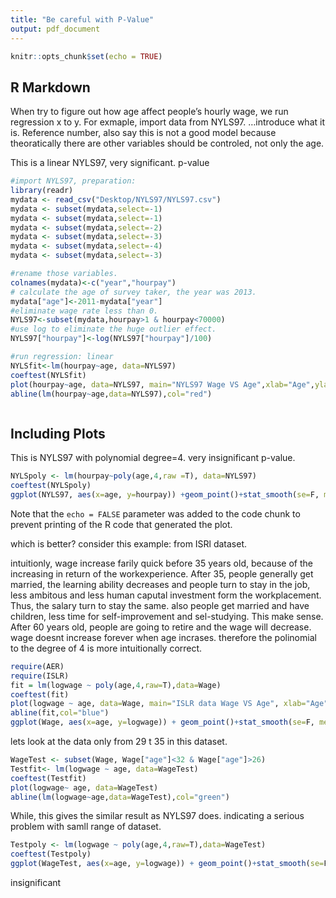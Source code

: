 ```yaml
---
title: "Be careful with P-Value"
output: pdf_document
---
```


```r
knitr::opts_chunk$set(echo = TRUE)
```

## R Markdown
When try to figure out how age affect people's hourly wage, we run regression x to y. For exmaple, import data from NYLS97. ...introduce what it is. Reference number, also say this is not a good model because theoratically there are other variables should be controled, not only the age. 


This is a linear NYLS97, very significant. p-value

```r
#import NYLS97, preparation:
library(readr)
mydata <- read_csv("Desktop/NYLS97/NYLS97.csv")
mydata <- subset(mydata,select=-1)
mydata <- subset(mydata,select=-1)
mydata <- subset(mydata,select=-2)
mydata <- subset(mydata,select=-3)
mydata <- subset(mydata,select=-4)
mydata <- subset(mydata,select=-3)

#rename those variables.
colnames(mydata)<-c("year","hourpay")
# calculate the age of survey taker, the year was 2013.
mydata["age"]<-2011-mydata["year"]
#eliminate wage rate less than 0.
NYLS97<-subset(mydata,hourpay>1 & hourpay<70000)
#use log to eliminate the huge outlier effect.
NYLS97["hourpay"]<-log(NYLS97["hourpay"]/100)

#run regression: linear
NYLSfit<-lm(hourpay~age, data=NYLS97)
coeftest(NYLSfit)
plot(hourpay~age, data=NYLS97, main="NYLS97 Wage VS Age",xlab="Age",ylab="Wage in log")
abline(lm(hourpay~age,data=NYLS97),col="red")



```

## Including Plots

This is NYLS97 with polynomial degree=4. very insignificant p-value.

```r
NYLSpoly <- lm(hourpay~poly(age,4,raw =T), data=NYLS97)
coeftest(NYLSpoly)
ggplot(NYLS97, aes(x=age, y=hourpay)) +geom_point()+stat_smooth(se=F, method='lm', formula=y~poly(x,4))

```


Note that the `echo = FALSE` parameter was added to the code chunk to prevent printing of the R code that generated the plot.





which is better? consider this example: from ISRl dataset. 

intuitionly, wage increase farily quick before 35 years old, because of the increasing in return of the workexperience. After 35, people generally get married, the learning ability decreases and people turn to stay in the job, less ambitous and less human caputal investment form the workplacement. Thus, the salary turn to stay the same. also people get married and have children, less time for self-improvement and sel-studying. This make sense. After 60 years old, people are going to retire and the wage will decrease. wage doesnt increase forever when age incrases. therefore the polinomial to the degree of 4 is more intuitionally correct. 
```r
require(AER)
require(ISLR)
fit = lm(logwage ~ poly(age,4,raw=T),data=Wage)
coeftest(fit)
plot(logwage ~ age, data=Wage, main="ISLR data Wage VS Age", xlab="Age", ylab="Wage in log")
abline(fit,col="blue")
ggplot(Wage, aes(x=age, y=logwage)) + geom_point()+stat_smooth(se=F, method='lm', formula=y~poly(x,4))
```
lets look at the data only from 29 t 35 in this dataset. 
```r
WageTest <- subset(Wage, Wage["age"]<32 & Wage["age"]>26)
Testfit<- lm(logwage ~ age, data=WageTest)
coeftest(Testfit)
plot(logwage~ age, data=WageTest)
abline(lm(logwage~age,data=WageTest),col="green")

```

While, this gives the similar result as NYLS97 does. indicating a serious problem with samll range of dataset. 


```r
Testpoly <- lm(logwage ~ poly(age,4,raw=T),data=WageTest)
coeftest(Testpoly)
ggplot(WageTest, aes(x=age, y=logwage)) + geom_point()+stat_smooth(se=F, method='lm', formula=y~poly(x,4))

```
insignificant

